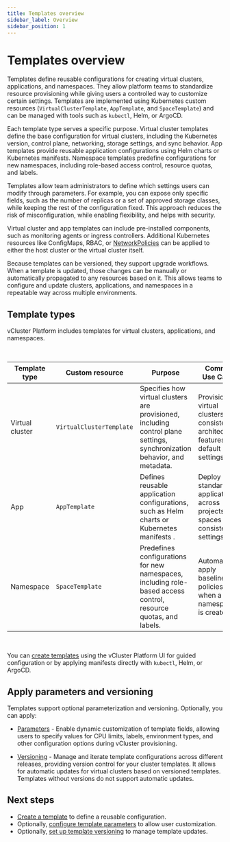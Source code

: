```yaml
---
title: Templates overview
sidebar_label: Overview
sidebar_position: 1
---
```




# Templates overview

Templates define reusable configurations for creating virtual clusters, applications, and namespaces. They allow platform teams to standardize resource provisioning while giving users a controlled way to customize certain settings. Templates are implemented using Kubernetes custom resources (`VirtualClusterTemplate`, `AppTemplate`, and `SpaceTemplate`) and can be managed with tools such as `kubectl`, Helm, or ArgoCD.

Each template type serves a specific purpose. Virtual cluster templates define the base configuration for virtual clusters, including the Kubernetes version, control plane, networking, storage settings, and sync behavior. App templates provide reusable application configurations using Helm charts or Kubernetes manifests. Namespace templates predefine configurations for new namespaces, including role-based access control, resource quotas, and labels.

Templates allow team administrators to define which settings users can modify through parameters. For example, you can expose only specific fields, such as the number of replicas or a set of approved storage classes, while keeping the rest of the configuration fixed. This approach reduces the risk of misconfiguration, while enabling flexibility, and helps with security.

Virtual cluster and app templates can include pre-installed components, such as monitoring agents or ingress controllers. Additional Kubernetes resources like ConfigMaps, RBAC, or [NetworkPolicies](/vcluster/configure/vcluster-yaml/policies/network-policy) can be applied to either the host cluster or the virtual cluster itself.

Because templates can be versioned, they support upgrade workflows. When a template is updated, those changes can be manually or automatically propagated to any resources based on it. This allows teams to configure and update clusters, applications, and namespaces in a repeatable way across multiple environments.


## Template types

vCluster Platform includes templates for virtual clusters, applications, and namespaces.

<br />

| Template type                | Custom resource                                           | Purpose                                                                                                                   | Common Use Cases                                                                         |
| ---------------------------- | --------------------------------------------------------- | ------------------------------------------------------------------------------------------------------------------------- | ---------------------------------------------------------------------------------------- |
| Virtual cluster              | `VirtualClusterTemplate`                                  | Specifies how virtual clusters are provisioned, including control plane settings, synchronization behavior, and metadata. | Provision virtual clusters with consistent architecture, features, and default settings. |
| App                          | `AppTemplate`                                             | Defines reusable application configurations, such as Helm charts or Kubernetes manifests .                                | Deploy standard applications across projects or spaces using consistent settings.        |
| Namespace                    | `SpaceTemplate`                                           | Predefines configurations for new namespaces, including role-based access control, resource quotas, and labels.           | Automatically apply baseline policies when a namespace is created.                       |

<br />

You can [create templates](/platform/next/administer/templates/create-templates) using the vCluster Platform UI for guided configuration or by applying manifests directly with `kubectl`, Helm, or ArgoCD. 


## Apply parameters and versioning

Templates support optional parameterization and versioning. Optionally, you can apply:

- [Parameters](/platform/next/administer/templates/parameters) - Enable dynamic customization of template fields, allowing users to specify values for CPU limits, labels, environment types, and other configuration options during vCluster provisioning.

- [Versioning](/platform/next/administer/templates/versioning) - Manage and iterate template configurations across different releases, providing version control for your cluster templates. It allows for automatic updates for virtual clusters based on versioned templates. Templates without versions do not support automatic updates.


## Next steps

- [Create a template](/platform/next/administer/templates/create-templates) to define a reusable configuration.
- Optionally, [configure template parameters](/platform/next/administer/templates/parameters) to allow user customization.
- Optionally, [set up template versioning](/platform/next/administer/templates/versioning) to manage template updates.

